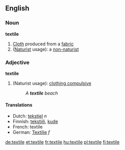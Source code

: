 ==English==

===Noun===
'''textile'''

#[[Cloth]] produced from a [[fabric]]
#([[Naturist]] usage): a [[non-naturist]]

===Adjective===
'''textile'''
#(Naturist usage): [[clothing compulsive]]
#:''A '''textile''' beach''

====Translations====
*Dutch: [[tekstiel]] ''n'' 
*Finnish: [[tekstiili]], [[kude]]
*French: textile
*German: [[Textilie]] ''f''

[[de:textile]]
[[et:textile]]
[[fr:textile]]
[[hu:textile]]
[[pl:textile]]
[[fi:textile]]